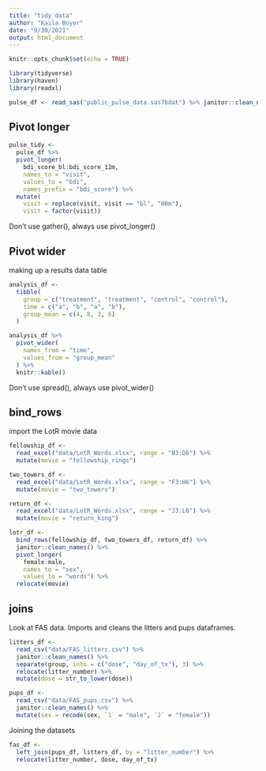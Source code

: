 ```yaml
---
title: "tidy data"
author: "Kaila Boyer"
date: "9/30/2021"
output: html_document
---
```


```r
knitr::opts_chunk$set(echo = TRUE)
```

```r
library(tidyverse)
library(haven)
library(readxl)
```

```r
pulse_df <- read_sas("public_pulse_data.sas7bdat") %>% janitor::clean_names()
```

## Pivot longer
```r
pulse_tidy <- 
  pulse_df %>% 
  pivot_longer(
    bdi_score_bl:bdi_score_12m, 
    names_to = "visit", 
    values_to = "bdi", 
    names_prefix = "bdi_score") %>% 
  mutate( 
    visit = replace(visit, visit == "bl", "00m"), 
    visit = factor(visit))
```
Don't use gather(), always use pivot_longer()


## Pivot wider
making up a results data table

```r
analysis_df <- 
  tibble(
    group = c("treatment", "treatment", "control", "control"), 
    time = c("a", "b", "a", "b"), 
    group_mean = c(4, 8, 3, 6)
  )

analysis_df %>% 
  pivot_wider(
    names_from = "time", 
    values_from = "group_mean"
  ) %>% 
  knitr::kable()
```
Don't use spread(), always use pivot_wider()

## bind_rows 
import the LotR movie data 

```r
fellowship_df <- 
  read_excel("data/LotR_Words.xlsx", range = "B3:D6") %>% 
  mutate(movie = "fellowship_rings")

two_towers_df <- 
  read_excel("data/LotR_Words.xlsx", range = "F3:H6") %>% 
  mutate(movie = "two_towers")

return_df <- 
  read_excel("data/LotR_Words.xlsx", range = "J3:L6") %>% 
  mutate(movie = "return_king")

lotr_df <- 
  bind_rows(fellowship_df, two_towers_df, return_df) %>% 
  janitor::clean_names() %>% 
  pivot_longer( 
    female:male, 
    names_to = "sex", 
    values_to = "words") %>% 
  relocate(movie)
```

## joins
Look at FAS data. Imports and cleans the litters and pups dataframes. 

```r
litters_df <- 
  read_csv("data/FAS_litters.csv") %>% 
  janitor::clean_names() %>% 
  separate(group, into = c("dose", "day_of_tx"), 3) %>% 
  relocate(litter_number) %>% 
  mutate(dose = str_to_lower(dose))

pups_df <- 
  read_csv("data/FAS_pups.csv") %>% 
  janitor::clean_names() %>% 
  mutate(sex = recode(sex, `1` = "male", `2` = "female"))
```

Joining the datasets 

```r
fas_df <- 
  left_join(pups_df, litters_df, by = "litter_number") %>% 
  relocate(litter_number, dose, day_of_tx)
```




